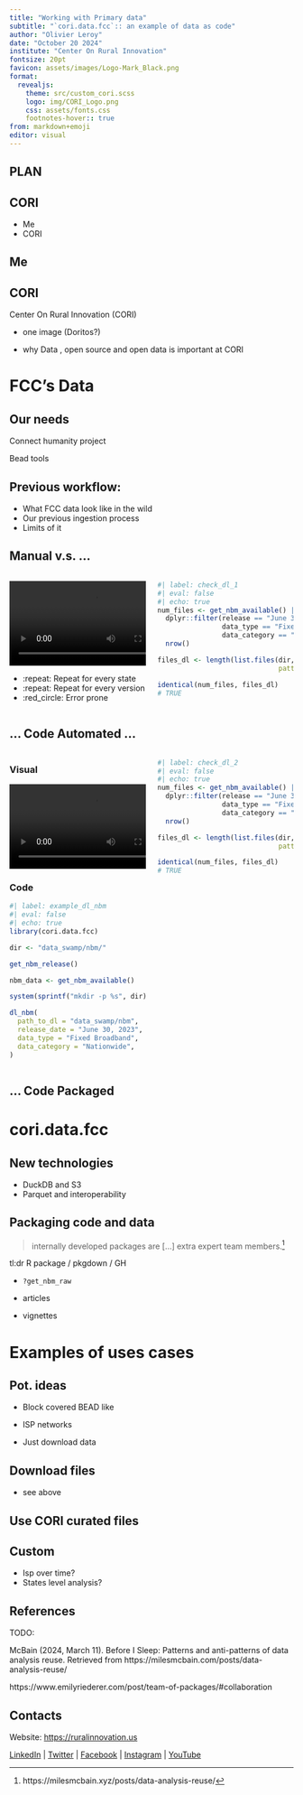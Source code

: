 ```yaml
---
title: "Working with Primary data"
subtitle: "`cori.data.fcc`:: an example of data as code"
author: "Olivier Leroy"
date: "October 20 2024"
institute: "Center On Rural Innovation"
fontsize: 20pt
favicon: assets/images/Logo-Mark_Black.png
format:
  revealjs: 
    theme: src/custom_cori.scss
    logo: img/CORI_Logo.png
    css: assets/fonts.css
    footnotes-hover:: true
from: markdown+emoji
editor: visual
---
```



## PLAN

## CORI

- Me
- CORI


## Me


## CORI

Center On Rural Innovation (CORI)

- one image (Doritos?)

-  why Data , open source and open data is important at CORI

# FCC's Data



## Our needs

Connect humanity project

Bead tools 


## Previous workflow:

- What FCC data look like in the wild
- Our previous ingestion process
- Limits of it


## Manual v.s. ...

:::: {.columns}

::: {.column width="50%"}

![](img/manual_fcc.mov)

* :repeat: Repeat for every state  
* :repeat: Repeat for every version  
* :red_circle: Error prone 

:::

::: {.column width="50%"}

```r
#| label: check_dl_1
#| eval: false
#| echo: true
num_files <- get_nbm_available() |>
  dplyr::filter(release == "June 30, 2023" &
                data_type == "Fixed Broadband" &
                data_category == "Nationwide") |>
  nrow()

files_dl <- length(list.files(dir,
                              pattern = "*.zip"))

identical(num_files, files_dl)
# TRUE
```

:::

::::


## ... Code Automated ...

:::: {.columns}

::: {.column width="50%"}

::: {.panel-tabset}

### Visual

![](img/dl_nbm_smaller.mov)

### Code

```r
#| label: example_dl_nbm
#| eval: false
#| echo: true
library(cori.data.fcc)

dir <- "data_swamp/nbm/"

get_nbm_release()

nbm_data <- get_nbm_available()

system(sprintf("mkdir -p %s", dir))

dl_nbm(
  path_to_dl = "data_swamp/nbm",
  release_date = "June 30, 2023",
  data_type = "Fixed Broadband",
  data_category = "Nationwide",
)

```

:::

:::

::: {.column width="50%"}

```r
#| label: check_dl_2
#| eval: false
#| echo: true
num_files <- get_nbm_available() |>
  dplyr::filter(release == "June 30, 2023" &
                data_type == "Fixed Broadband" &
                data_category == "Nationwide") |>
  nrow()

files_dl <- length(list.files(dir,
                              pattern = "*.zip"))

identical(num_files, files_dl)
# TRUE
```

:::

::::

## ... Code Packaged

# cori.data.fcc

## New technologies

- DuckDB and S3
- Parquet and interoperability 


## Packaging code and data

>  internally developed packages are [...] extra expert team members.[^dataanalysisreuse]

tl:dr R package / pkgdown / GH

- `?get_nbm_raw` 

- articles

- vignettes

[^dataanalysisreuse]: https://milesmcbain.xyz/posts/data-analysis-reuse/


# Examples of uses cases

## Pot. ideas

- Block covered BEAD like

- ISP networks

- Just download data

## Download files

- see above

## Use CORI curated files


## Custom

- Isp over time?
- States level analysis? 


## References

TODO:

McBain (2024, March 11). Before I Sleep: Patterns and anti-patterns of data analysis reuse. Retrieved from https://milesmcbain.com/posts/data-analysis-reuse/

https://www.emilyriederer.com/post/team-of-packages/#collaboration


## Contacts

Website: [https://ruralinnovation.us](https://ruralinnovation.us)


[LinkedIn](https://www.linkedin.com/company/11099658) | [Twitter](https://twitter.com/Ruralinno) | [Facebook](https://www.facebook.com/RuralInno/) | [Instagram](https://www.instagram.com/ruralinno/) | [YouTube](https://www.youtube.com/channel/UCyqbtSrv4Nad9vVv4dQptcA) 
